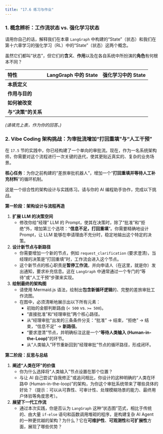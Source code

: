 ```yaml
---
title: "17.6 练习与作业"
---
```


### 1. 概念辨析：工作流状态 vs. 强化学习状态

请用你自己的话，解释我们在本章 `LangGraph` 中构建的“State”（状态）和我们在第十六章学习的强化学习（RL）中的“State”（状态）这两个概念。

虽然它们都叫“状态”，但它们的**含义**、**作用**以及在各自系统中所扮演的**角色**有何根本不同？

| 特性 | LangGraph 中的 State | 强化学习中的 State |
| :--- | :--- | :--- |
| **本质定义** | | |
| **作用与目的** | | |
| **如何被改变** | | |
| **与“决策”的关系**| | |

*(请填充上表，作为你的回答。)*

### 2. Vibe Coding 架构挑战：为审批流增加“打回重填”与“人工干预”

在 `17.5` 节的实践中，你已经构建了一个单向的审批流。现在，作为一名系统架构师，你需要对这个流程进行一次关键的迭代，使其更贴近真实的、复杂的业务场景。

**核心任务**：为你之前构建的“差旅审批机器人”，增加一个“**打回重填并等待人工补充材料**”的循环机制。

这是一个综合性的架构设计与实践练习。请与你的 AI 编程助手协作，完成以下挑战。

**第一阶段：架构设计与流程再造**

1.  **扩展 LLM 的决策空间**
    *   修改你给“经理” LLM 的 Prompt，使其在决策时，除了“批准”和“拒绝”外，增加第三个选项：“**信息不足，打回重填**”。你需要精确地设计 Prompt，让 LLM 能够在申请理由不充分时，稳定地输出这个特定的决策。

2.  **设计新节点与新路径**
    *   你需要增加一个新的节点，例如 `request_clarification` (要求澄清)，当经理的决策是“打回重填”时，工作流会进入这个节点。
    *   这个新节点的核心职责是**暂停工作流**，并向申请人（在这里，就是你）发出通知，要求补充信息。这在 `LangGraph` 中通常通过一个专门的“等待”或“人工干预”步骤来实现。

3.  **绘制最终的架构图**
    *   请使用 Mermaid.js 语法，绘制出**包含新循环逻辑**的、完整的差旅审批工作流图。
    *   在图中，必须清晰地展示出以下所有元素：
        *   初始的金额判断路由 (`< 500` vs. `>= 500`)。
        *   “直接批准”和“经理审批”两个核心路径。
        *   从“经理审批”出发的三条条件分支：“批准” -> 结束，“拒绝” -> 结束，“信息不足” -> **新路径**。
        *   “要求澄清”节点，并明确标注这是一个“**等待人类输入 (Human-in-the-Loop)**”的环节。
        *   从“人类输入”环节重新回到“经理审批”节点的循环路径，形成闭环。

**第二阶段：反思与总结**

1.  **阐述“人类在环”的价值**
    *   你为什么选择将“人类输入”节点设置在那个位置？
    *   与让 AI 自己尝试“自我修正”或追问相比，你设计的这种明确的“人类在环路中 (Human-in-the-loop)”的架构，为你这个审批系统带来了哪些具体的好处？（提示：可以从可靠性、可审计性、处理模糊场景的能力、最终用户体验等角度思考）。

2.  **展望下一代工作流**
    *   通过本次实践，你是否认为 `LangGraph` 这种“状态图”范式，相比于传统的、由大量 `if-else` 语句和函数调用堆砌的程序，是构建复杂 AI Agent 的一种更优越的架构？为什么？它在**可维护性**、**可观测性**和**可扩展性**方面，展现了哪些优势？
